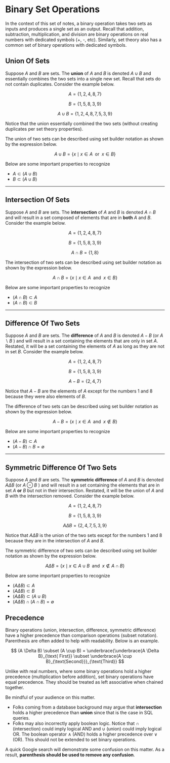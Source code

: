 # Binary Set Operations 

In the context of this set of notes, a binary operation takes two sets as inputs and produces a single set as an output.   Recall that addition, subtraction, multiplication, and division are binary operations on real numbers with dedicated symbols (+, -, etc).  Similarly, set theory also has a common set of binary operations with dedicated symbols.

## Union Of Sets 

Suppose $A$ and $B$ are sets.  The **union** of $A$ and $B$ is denoted $A \cup B$ and essentially combines the two sets into a single new set.  Recall that sets do not contain duplicates.  Consider the example below. 

$$A = \{ 1,2,4,8, 7\}$$

$$B = \{ 1,5,8,3,9\}$$

$$A \cup B = \{ 1,2,4,8,7,5,3,9 \}$$

Notice that the union essentially combined the two sets (without creating duplicates per set theory properties).

The union of two sets can be described using set builder notation as shown by the expression below.

$$A \cup B = \{ x \; \mid \; x \in A \; \text{ or } \; x \in B\}$$

Below are some important properties to recognize

* $A \subset (A \cup B)$ 
* $B \subset (A \cup B)$

***

## Intersection Of Sets 

Suppose $A$ and $B$ are sets.  The **intersection** of $A$ and $B$ is denoted $A \cap B$ and will result in a set composed of elements that are in **both** $A$ and $B$.  Consider the example below. 

$$A = \{ 1,2,4,8, 7\}$$

$$B = \{ 1,5,8,3,9\}$$

$$A \cap B = \{ 1,8 \}$$


The intersection of two sets can be described using set builder notation as shown by the expression below.

$$A \cap B = \{ x \; \mid \; x \in A \; \text{ and } \; x \in B\}$$

Below are some important properties to recognize 

* $(A \cap B)  \subset A$ 
* $(A \cap B) \subset B$ 

***

## Difference Of Two Sets

Suppose $A$ and $B$ are sets.  The **difference** of $A$ and $B$ is denoted $A - B$ (or $A \backslash B$ ) and will result in a set containing the elements that are only in set $A$. Restated, it will be a set containing the elements of $A$ as long as they are not in set $B$. Consider the example below. 

$$A = \{ 1,2,4,8, 7\}$$

$$B = \{ 1,5,8,3,9\}$$

$$A - B = \{ 2,4,7 \}$$

Notice that $A - B$ are the elements of $A$ except for the numbers 1 and 8 because they were also elements of $B$.


The difference of two sets can be described using set builder notation as shown by the expression below.

$$A - B = \{ x \; \mid \; x \in A \; \text{ and } \; x \notin B\}$$

Below are some important properties to recognize 

* $(A-B) \subset A$ 
* $(A-B) \cap B = \emptyset$

***

## Symmetric Difference Of Two Sets

Suppose $A$ and $B$ are sets.  The **symmetric difference** of $A$ and $B$ is denoted $A \Delta B$ (or $A \ominus B$ ) and will result in a set containing the elements that are in set $A$ **or** $B$ but not in their intersection. Restated, it will be the union of $A$ and $B$ with the intersection removed. Consider the example below. 

$$A = \{ 1,2,4,8, 7\}$$

$$B = \{ 1,5,8,3,9\}$$

$$A \Delta B = \{ 2,4,7,5,3,9 \}$$

Notice that $A \Delta B$ is the union of the two sets except for the numbers 1 and 8 because they are in the intersection of $A$ and $B$.


The symmetric difference of two sets can be described using set builder notation as shown by the expression below.

$$A \Delta B = \{ x \; \mid \; x \in A \cup B \; \text{ and } \; x \notin A \cap B\}$$

Below are some important properties to recognize 

* $(A \Delta B) \subset A$
* $(A \Delta B) \subset B$
* $(A \Delta B) \subset (A \cup B)$
* $(A \Delta B) \cap (A \cap B) =  \emptyset$ 


## Precedence 

Binary operations (union, intersection, difference, symmetric difference) have a higher precedence than comparison operations (subset notation).  Parenthesis are often added to help with readability. Below is an example.

$$ (A \Delta B)  \subset (A \cup B) = \underbrace{\underbrace{A \Delta B}_{\text{ First}} \subset \underbrace{A \cup B}_{\text{Second}}}_{\text{Third}} $$

Unlike with real numbers, where some binary operations hold a higher precedence (multiplication before addition), set binary operations have equal precedence.  They should be treated as left associative when chained together.  

Be mindful of your audience on this matter. 

* Folks coming from a database background may argue that **intersection** holds a higher precedence than **union** since that is the case in SQL queries.  
* Folks may also incorrectly apply boolean logic. Notice that $\cap$ (intersection) could imply logical AND and $\cup$ (union) could imply logical OR.  The boolean operator $\land$ (AND) holds a higher precedence over $\lor$ (OR).  This should not be extended to set binary operations.  


A quick Google search will demonstrate some confusion on this matter. As a result, **parenthesis should be used to remove any confusion**. 
